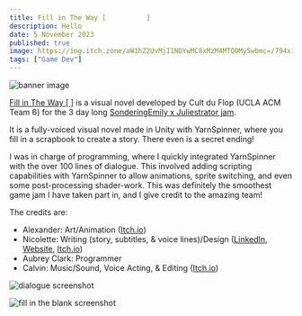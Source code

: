 ```yaml
---
title: Fill in The Way [          ]
description: Hello
date: 5 November 2023
published: true
image: https://img.itch.zone/aW1hZ2UvMjI1NDYwMC8xMzM4MTQ0My5wbmc=/794x1000/HY%2BOby.png
tags: ["Game Dev"]
---
```

![banner image](https://img.itch.zone/aW1nLzEzMzc5NjU0LnBuZw==/original/T44FDs.png)

[Fill in The Way [     ]](https://jabenero.itch.io/fill-in-the-way-home) is a visual novel developed by Cult du Flop (UCLA ACM Team 6) for the 3 day long [SonderingEmily x Juliestrator jam](https://itch.io/jam/sonderingemily-juliestrator).

It is a fully-voiced visual novel made in Unity with YarnSpinner, where you fill in a scrapbook to create a story. There even is a secret ending!

I was in charge of programming, where I quickly integrated YarnSpinner with the over 100 lines of dialogue. This involved adding scripting capabilities with YarnSpinner to allow animations, sprite switching, and even some post-processing shader-work. This was definitely the smoothest game jam I have taken part in, and I give credit to the amazing team!

The credits are:
 - Alexander: Art/Animation ([Itch.io](https://jabenero.itch.io/))
 - Nicolette: Writing (story, subtitles, & voice lines)/Design ([LinkedIn](https://www.linkedin.com/in/nicolette-bond), [Website](https://nicoletten007.wixsite.com/the-write-words/projects-8), [Itch.io](https://nico007.itch.io/))
 - Aubrey Clark: Programmer
 - Calvin: Music/Sound, Voice Acting, & Editing ([Itch.io](https://innominev3945.itch.io/))

![dialogue screenshot](https://img.itch.zone/aW1hZ2UvMjI1NDYwMC8xMzM4MTc0Mi5wbmc=/original/7AB91E.png)

![fill in the blank screenshot](https://img.itch.zone/aW1hZ2UvMjI1NDYwMC8xMzM4MTU0Ni5wbmc=/original/227Bkv.png)